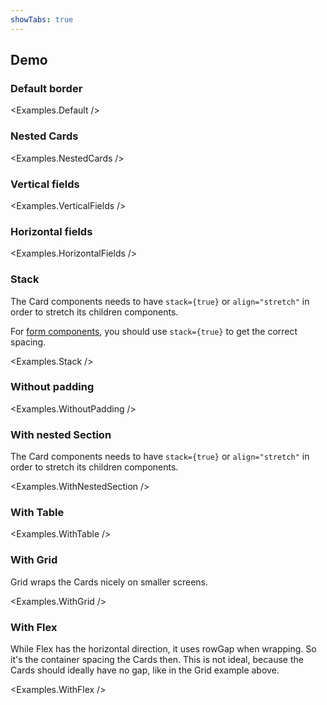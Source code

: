 ```yaml
---
showTabs: true
---
```



## Demo

### Default border

<Examples.Default />

### Nested Cards

<Examples.NestedCards />

### Vertical fields

<Examples.VerticalFields />

### Horizontal fields

<Examples.HorizontalFields />

### Stack

The Card components needs to have `stack={true}` or `align="stretch"` in order to stretch its children components.

For [form components](uilib/extensions/forms/), you should use `stack={true}` to get the correct spacing.

<Examples.Stack />

### Without padding

<Examples.WithoutPadding />

### With nested Section

The Card components needs to have `stack={true}` or `align="stretch"` in order to stretch its children components.

<Examples.WithNestedSection />

### With Table

<Examples.WithTable />

### With Grid

Grid wraps the Cards nicely on smaller screens.

<Examples.WithGrid />

### With Flex

While Flex has the horizontal direction, it uses rowGap when wrapping. So it's the container spacing the Cards then. This is not ideal, because the Cards should ideally have no gap, like in the Grid example above.

<Examples.WithFlex />
